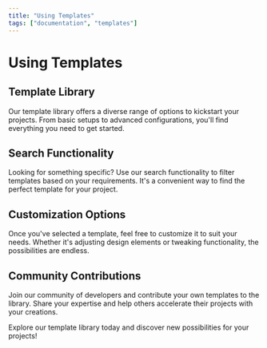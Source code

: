 ```yaml
---
title: "Using Templates"
tags: ["documentation", "templates"]
---
```


# Using Templates

## Template Library

Our template library offers a diverse range of options to kickstart your projects. From basic setups to advanced configurations, you'll find everything you need to get started.

## Search Functionality

Looking for something specific? Use our search functionality to filter templates based on your requirements. It's a convenient way to find the perfect template for your project.

## Customization Options

Once you've selected a template, feel free to customize it to suit your needs. Whether it's adjusting design elements or tweaking functionality, the possibilities are endless.

## Community Contributions

Join our community of developers and contribute your own templates to the library. Share your expertise and help others accelerate their projects with your creations.

Explore our template library today and discover new possibilities for your projects!
